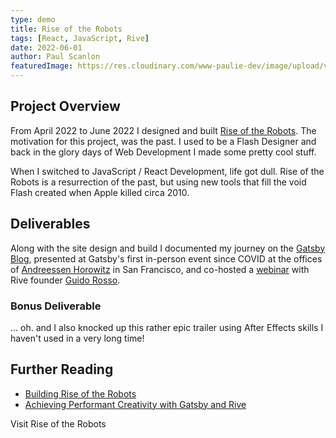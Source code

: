 ```yaml
---
type: demo
title: Rise of the Robots
tags: [React, JavaScript, Rive]
date: 2022-06-01
author: Paul Scanlon
featuredImage: https://res.cloudinary.com/www-paulie-dev/image/upload/v1660312453/paulie.dev/2022/06/social-image-v2_niffhm.jpg
---
```


## Project Overview

From April 2022 to June 2022 I designed and built
[Rise of the Robots](https://www.gatsbyjs.com/demos/rise-of-the-robots/). The motivation for this project, was the past.
I used to be a Flash Designer and back in the glory days of Web Development I made some pretty cool stuff.

When I switched to JavaScript / React Development, life got dull. Rise of the Robots is a resurrection of the past, but
using new tools that fill the void Flash created when Apple killed circa 2010.

## Deliverables

Along with the site design and build I documented my journey on the
[Gatsby Blog](https://www.gatsbyjs.com/blog/building-rise-of-the-robots), presented at Gatsby's first in-person event
since COVID at the offices of [Andreessen Horowitz](https://a16z.com/) in San Francisco, and co-hosted a
[webinar](/streams/2022/06/achieving-performant-creativity-with-gatsby-and-rive/) with Rive founder
[Guido Rosso](https://twitter.com/guidorosso).

### Bonus Deliverable

... oh. and I also knocked up this rather epic trailer using After Effects skills I haven't used in a very long time!

<YouTube youTubeId="37-BKyNlJzs" />

## Further Reading

- [Building Rise of the Robots](https://www.gatsbyjs.com/blog/building-rise-of-the-robots)
- [Achieving Performant Creativity with Gatsby and Rive](/streams/2022/06/achieving-performant-creativity-with-gatsby-and-rive/)

<MarkdownCtaLink href="https://www.gatsbyjs.com/demos/rise-of-the-robots/">Visit Rise of the Robots</MarkdownCtaLink>
